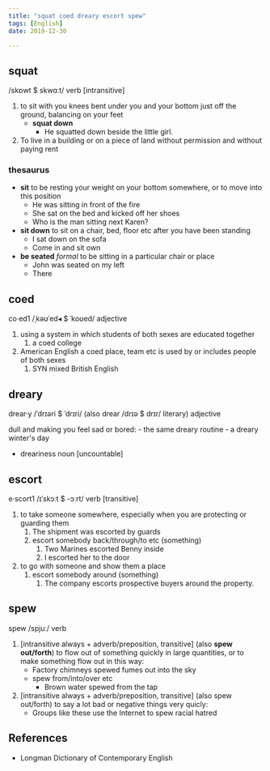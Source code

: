 ```yaml
---
title: "squat coed dreary escort spew"
tags: [English]
date: 2019-12-30

---
```


## squat

/skɒwt $ skwɑːt/ verb [intransitive]

1. to sit with you knees bent under you and your bottom just off the ground, balancing on
   your feet
    - **squat down**
      - He squatted down beside the little girl.
2. To live in a building or on a piece of land without permission and without paying rent

### thesaurus

- **sit** to be resting your weight on your bottom somewhere, or to move into this position
  - He was sitting in front of the fire
  - She sat on the bed and kicked off her shoes
  - Who is the man sitting next Karen?
- **sit down** to sit on a chair, bed, floor etc after you have been standing
  - I sat down on the sofa
  - Come in and sit own
- **be seated** *formal* to be sitting in a particular chair or place
  - John was seated on my left
  - There

## coed

co·ed1 /ˌkəʊˈed◂ $ ˈkoʊed/ adjective

1. using a system in which students of both sexes are educated together
   1. a coed college
2. American English a coed place, team etc is used by or includes people of both sexes
   1. SYN mixed British English

## dreary

drear·y /ˈdrɪəri $ ˈdrɪri/ (also drear /drɪə $ drɪr/ literary) adjective

dull and making you feel sad or bored:
    - the same dreary routine
    - a dreary winter's day
- dreariness noun [uncountable]

## escort

e·scort1 /ɪˈskɔːt $ -ɔːrt/ verb [transitive]

1. to take someone somewhere, especially when you are protecting or guarding them
   1. The shipment was escorted by guards
   2. escort somebody back/through/to etc (something)
      1. Two Marines escorted Benny inside
      2. I escorted her to the door
2. to go with someone and show them a place
   1. escort somebody around (something)
      1. The company escorts prospective buyers around the property.

## spew

spew /spjuː/ verb

1. [intransitive always + adverb/preposition, transitive] (also **spew out/forth**) to
   flow out of something quickly in large quantities, or to make something flow out in
   this way:
    - Factory chimneys spewed fumes out into the sky
    - spew from/into/over etc
      - Brown water spewed from the tap
2. [intransitive always + adverb/preposition, transitive] (also spew out/forth) to say a
   lot bad or negative things very quicly:
    - Groups like these use the Internet to spew racial hatred

## References

- Longman Dictionary of Contemporary English

